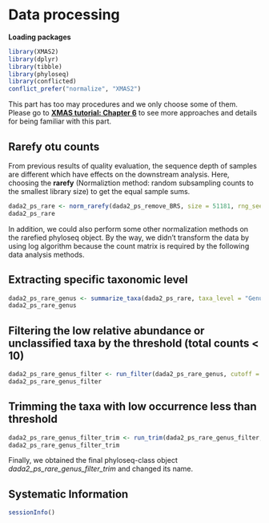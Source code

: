 # Data processing



**Loading packages**

```r
library(XMAS2)
library(dplyr)
library(tibble)
library(phyloseq)
library(conflicted)
conflict_prefer("normalize", "XMAS2")
```

This part has too may procedures and we only choose some of them. Please go to **[XMAS tutorial: Chapter 6](https://xbiomeanalysis.github.io/XMAS_tutorial/pre-processing.html)** to see more approaches and details for being familiar with this part.

## Rarefy otu counts

From previous results of quality evaluation, the sequence depth of samples are different which have effects on the downstream analysis. Here, choosing the **rarefy** (Normaliztion method: random subsampling counts to the smallest library size) to get the equal sample sums.

```r
dada2_ps_rare <- norm_rarefy(dada2_ps_remove_BRS, size = 51181, rng_seed = 123)
dada2_ps_rare
```

In addition, we could also perform some other normalization methods on the rarefied phyloseq object. By the way, we didn't transform the data by using log algorithm because the count matrix is required by the following data analysis methods.

## Extracting specific taxonomic level
```r
dada2_ps_rare_genus <- summarize_taxa(dada2_ps_rare, taxa_level = "Genus")
dada2_ps_rare_genus
```

## Filtering the low relative abundance or unclassified taxa by the threshold (total counts < 10)
```r
dada2_ps_rare_genus_filter <- run_filter(dada2_ps_rare_genus, cutoff = 10, unclass = TRUE)
dada2_ps_rare_genus_filter 
```

## Trimming the taxa with low occurrence less than threshold
```r
dada2_ps_rare_genus_filter_trim <- run_trim(dada2_ps_rare_genus_filter, cutoff = 0.2, trim = "feature")
dada2_ps_rare_genus_filter_trim
```

Finally, we obtained the final phyloseq-class object _dada2\_ps\_rare\_genus\_filter\_trim_ and changed its name.


## Systematic Information
```r
sessionInfo()
```